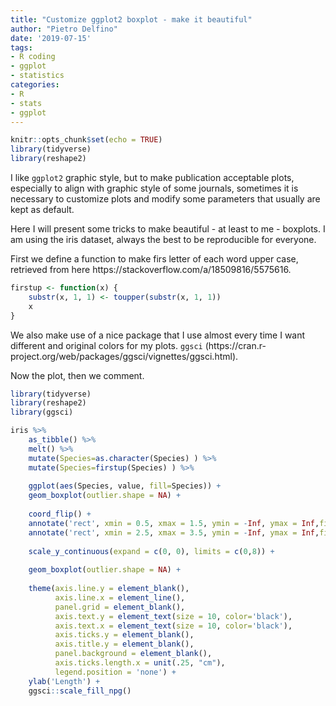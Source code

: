 ```yaml
---
title: "Customize ggplot2 boxplot - make it beautiful"
author: "Pietro Delfino"
date: '2019-07-15'
tags:
- R coding
- ggplot
- statistics
categories:
- R
- stats
- ggplot
---
```


```r
knitr::opts_chunk$set(echo = TRUE)
library(tidyverse)
library(reshape2)
```

I like `ggplot2` graphic style, but to make publication acceptable plots, especially to align with graphic style of some journals, sometimes it is necessary to customize plots and modify some parameters that usually are kept as default.

Here I will present some tricks to make beautiful - at least to me - boxplots. I am using the iris dataset, always the best to be reproducible for everyone.

First we define a function to make firs letter of each word upper case, retrieved from here https://stackoverflow.com/a/18509816/5575616.


```r
firstup <- function(x) {
    substr(x, 1, 1) <- toupper(substr(x, 1, 1))
    x
}
```

We also make use of a nice package that I use almost every time I want different and original colors for my plots. `ggsci` (https://cran.r-project.org/web/packages/ggsci/vignettes/ggsci.html).

Now the plot, then we comment.

```r
library(tidyverse)
library(reshape2)
library(ggsci)

iris %>% 
    as_tibble() %>% 
    melt() %>% 
    mutate(Species=as.character(Species) ) %>% 
    mutate(Species=firstup(Species) ) %>% 
    
    ggplot(aes(Species, value, fill=Species)) +
    geom_boxplot(outlier.shape = NA) +
    
    coord_flip() +
    annotate('rect', xmin = 0.5, xmax = 1.5, ymin = -Inf, ymax = Inf,fill = "grey", alpha = 0.2) +
    annotate('rect', xmin = 2.5, xmax = 3.5, ymin = -Inf, ymax = Inf,fill = "grey", alpha = 0.2) +
    
    scale_y_continuous(expand = c(0, 0), limits = c(0,8)) +
    
    geom_boxplot(outlier.shape = NA) +
    
    theme(axis.line.y = element_blank(),
          axis.line.x = element_line(),
          panel.grid = element_blank(),
          axis.text.y = element_text(size = 10, color='black'),
          axis.text.x = element_text(size = 10, color='black'),
          axis.ticks.y = element_blank(),
          axis.title.y = element_blank(), 
          panel.background = element_blank(),
          axis.ticks.length.x = unit(.25, "cm"),
          legend.position = 'none') +
    ylab('Length') +
    ggsci::scale_fill_npg()
```


